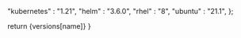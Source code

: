 <!-- Versions: get supported versions of software for the current version of Redpanda.
To use in an .mdx file, import this component and set the name to the version that you want to reference:
  <Versions name="<name-of-software>"/>
-->

<!-- Add new software versions to this object -->
  "kubernetes" : "1.21",
  "helm" : "3.6.0",
  "rhel" : "8",
  "ubuntu" : "21.1",
};

  return <span>{versions[name]}</span>
}
